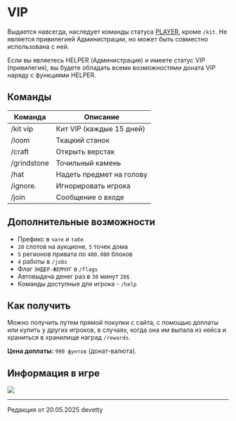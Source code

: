 # VIP

Выдается навсегда, наследует команды статуса [PLAYER](https://www.etty.su/docs/wiki/donate/player), кроме ```/kit```. Не является привилегией Администрации, но может быть совместно использована с ней.

Если вы являетесь HELPER (Администрация) и имеете статус VIP (привилегия), вы будете обладать всеми возможностями доната VIP наряду с функциями HELPER.

## Команды

| Команда     | Описание                 |
|-------------|--------------------------|
| /kit vip    | Кит VIP (каждые 15 дней) |
| /loom       | Ткацкий станок           |
| /craft      | Открыть верстак          |
| /grindstone | Точильный камень         |
| /hat        | Надеть предмет на голову |
| /ignore.    | Игнорировать игрока      |
| /join       | Сообщение о входе        |

## Дополнительные возможности

- Префикс в ```чате``` и ```табе```
- ```20``` слотов на аукционе, ```5``` точек дома
- ```5``` регионов привата по ```400.000``` блоков
- ```4``` работы в ```/jobs```
- Флаг ```ЭНДЕР-ЖЕМЧУГ``` в ```/flags```
- Автовыдача денег раз в ```30``` минут ```20$```
- Команды доступные для игрока - ```/help```

## Как получить

Можно получить путем прямой покупки с сайта, с помощью доплаты или купить у других игроков, в случаях, когда она им выпала из кейса и храниться в хранилище наград ```/rewards```.

**Цена доплаты:** ```990 фунтов``` (донат-валюта).

## Информация в игре

<img src="https://s3.etty.su/wiki/survival/donate/vip.webp"/>

--------

<Badge bgColor="#ffad47" textColor="#000000">Редакция от 20.05.2025</Badge> <Badge bgColor="#88bfbd" textColor="#000000">devetty</Badge>